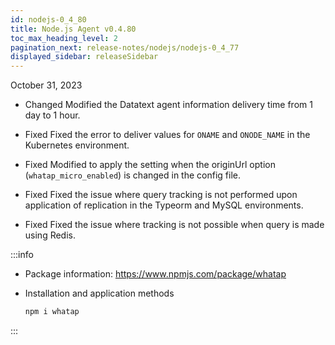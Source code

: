 ```yaml
---
id: nodejs-0_4_80
title: Node.js Agent v0.4.80
toc_max_heading_level: 2
pagination_next: release-notes/nodejs/nodejs-0_4_77
displayed_sidebar: releaseSidebar
---
```


October 31, 2023

- <Status>Changed</Status> Modified the Datatext agent information delivery time from 1 day to 1 hour.

- <Status>Fixed</Status> Fixed the error to deliver values for <code>ONAME</code> and <code>ONODE_NAME</code> in the Kubernetes environment.

- <Status>Fixed</Status> Modified to apply the setting when the originUrl option (<code>whatap_micro_enabled</code>) is changed in the config file.

- <Status>Fixed</Status> Fixed the issue where query tracking is not performed upon application of replication in the Typeorm and MySQL environments.

- <Status>Fixed</Status> Fixed the issue where tracking is not possible when query is made using Redis.

:::info

- Package information: https://www.npmjs.com/package/whatap

- Installation and application methods

  ```bash
  npm i whatap
  ```

:::
